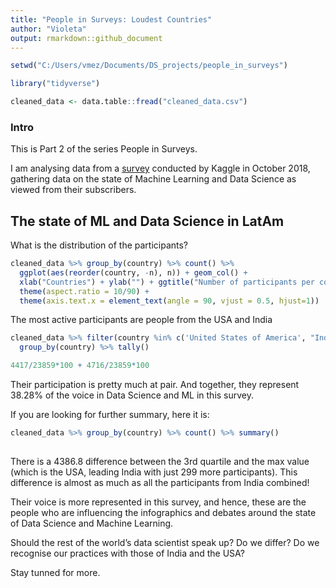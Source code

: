 ```yaml
---
title: "People in Surveys: Loudest Countries"
author: "Violeta"
output: rmarkdown::github_document
---
```


```r
setwd("C:/Users/vmez/Documents/DS_projects/people_in_surveys")
```
```r
library("tidyverse")
```



```r
cleaned_data <- data.table::fread("cleaned_data.csv")
```

### Intro

This is Part 2 of the series People in Surveys.

I am analysing data from a [survey](https://www.kaggle.com/kaggle/kaggle-survey-2018#multipleChoiceResponses.csv) conducted by Kaggle in October 2018, gathering data on the state of Machine Learning and Data Science as viewed from their subscribers.


## The state of ML and Data Science in LatAm

What is the distribution of the participants?

```r
cleaned_data %>% group_by(country) %>% count() %>% 
  ggplot(aes(reorder(country, -n), n)) + geom_col() +
  xlab("Countries") + ylab("") + ggtitle("Number of participants per country") +
  theme(aspect.ratio = 10/90) +
  theme(axis.text.x = element_text(angle = 90, vjust = 0.5, hjust=1))  
```

The most active participants are people from the USA and India

```r
cleaned_data %>% filter(country %in% c('United States of America', "India")) %>% 
  group_by(country) %>% tally()
```
```r
4417/23859*100 + 4716/23859*100
```

Their participation is pretty much at pair. And together, they represent 38.28% of the voice in Data Science and ML in this survey.

If you are looking for further summary, here it is:
```r
cleaned_data %>% group_by(country) %>% count() %>% summary()
  
```
There is a 4386.8 difference between the 3rd quartile and the max value (which is the USA, leading India with just 299 more participants). This difference is almost as much as all the participants from India combined!

Their voice is more represented in this survey, and hence, these are the people who are influencing the infographics and debates around the state of Data Science and Machine Learning.


Should the rest of the world's data scientist speak up? 
Do we differ? Do we recognise our practices with those of India and the USA?


Stay tunned for more.


